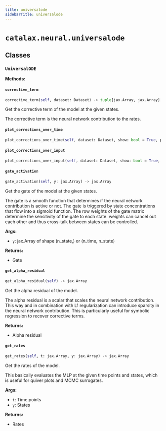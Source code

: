 ```yaml
---
title: universalode
sidebarTitle: universalode
---
```


# `catalax.neural.universalode`

## Classes

### `UniversalODE` <sup><a href="https://github.com/JR-1991/Catalax/blob/master/catalax/neural/universalode.py#L20" target="_blank"><Icon icon="github" style="width: 14px; height: 14px;" /></a></sup>

**Methods:**

#### `corrective_term` <sup><a href="https://github.com/JR-1991/Catalax/blob/master/catalax/neural/universalode.py#L128" target="_blank"><Icon icon="github" style="width: 14px; height: 14px;" /></a></sup>

```python
corrective_term(self, dataset: Dataset) -> tuple[jax.Array, jax.Array]
```

Get the corrective term of the model at the given states.

The corrective term is the neural network contribution to the rates.


#### `plot_corrections_over_time` <sup><a href="https://github.com/JR-1991/Catalax/blob/master/catalax/neural/universalode.py#L141" target="_blank"><Icon icon="github" style="width: 14px; height: 14px;" /></a></sup>

```python
plot_corrections_over_time(self, dataset: Dataset, show: bool = True, path: Optional[str] = None, n_steps: int = 100, figsize: tuple[float, float] = (10, 3.5)) -> Optional[Figure]
```

#### `plot_corrections_over_input` <sup><a href="https://github.com/JR-1991/Catalax/blob/master/catalax/neural/universalode.py#L218" target="_blank"><Icon icon="github" style="width: 14px; height: 14px;" /></a></sup>

```python
plot_corrections_over_input(self, dataset: Dataset, show: bool = True, path: Optional[str] = None, figsize: tuple[float, float] = (10, 3.5)) -> Optional[Figure]
```

#### `gate_activation` <sup><a href="https://github.com/JR-1991/Catalax/blob/master/catalax/neural/universalode.py#L273" target="_blank"><Icon icon="github" style="width: 14px; height: 14px;" /></a></sup>

```python
gate_activation(self, y: jax.Array) -> jax.Array
```

Get the gate of the model at the given states.

The gate is a smooth function that determines if the neural network
contribution is active or not. The gate is triggered by state concentrations
that flow into a sigmoid function. The row weights of the gate matrix determine
the sensitivity of the gate to each state. weights can cancel out each other and
thus cross-talk between states can be controlled.

**Args:**
- `y`: jax.Array of shape (n_state,) or (n_time, n_state)

**Returns:**
- Gate


#### `get_alpha_residual` <sup><a href="https://github.com/JR-1991/Catalax/blob/master/catalax/neural/universalode.py#L299" target="_blank"><Icon icon="github" style="width: 14px; height: 14px;" /></a></sup>

```python
get_alpha_residual(self) -> jax.Array
```

Get the alpha residual of the model.

The alpha residual is a scalar that scales the neural network contribution.
This way and in combination with L1 regularization can introduce sparsity
in the neural network contribution. This is particularly useful for symbolic
regression to recover corrective terms.

**Returns:**
- Alpha residual


#### `get_rates` <sup><a href="https://github.com/JR-1991/Catalax/blob/master/catalax/neural/universalode.py#L312" target="_blank"><Icon icon="github" style="width: 14px; height: 14px;" /></a></sup>

```python
get_rates(self, t: jax.Array, y: jax.Array) -> jax.Array
```

Get the rates of the model.

This basically evaluates the MLP at the given time points and states, which
is useful for quiver plots and MCMC surrogates.

**Args:**
- `t`: Time points
- `y`: States

**Returns:**
- Rates

